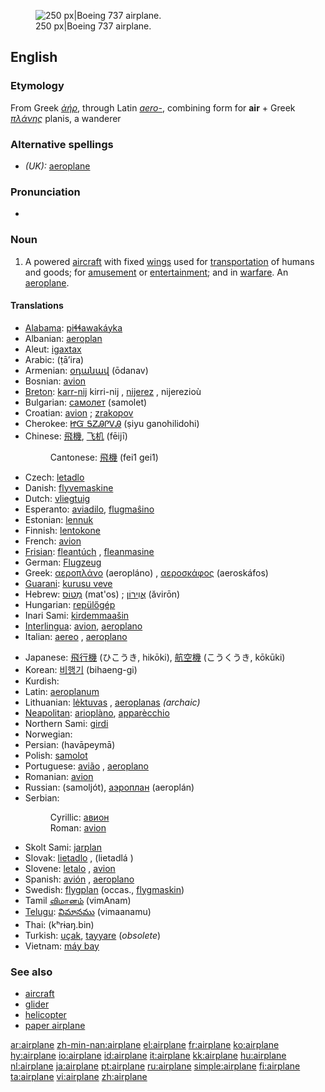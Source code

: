 [[Image:Ryanair.arp.750pix.jpg|thumb|right|250 px|Boeing 737 airplane.]]
==English==

===Etymology===
From Greek ''[[ἀήρ]]'', through Latin ''[[aero-]]'', combining form for '''air''' + Greek ''[[πλάνης]]'' planis, a wanderer

===Alternative spellings===
*''(UK):'' [[aeroplane]]

===Pronunciation===
*{{audio|en-us-airplane.ogg|Audio (US)}}

===Noun===
{{en-noun}}

# {{US}} A powered [[aircraft]] with fixed [[wing]]s used for [[transportation]] of humans and goods; for [[amusement]] or [[entertainment]]; and in [[warfare]].  An [[aeroplane]].

====Translations====
{{trans-top|powered aircraft}}
*[[Alabama]]: [[piɬɬawakáyka]]
*Albanian: [[aeroplan]]
*Aleut: [[igaxtax]]
*Arabic: {{ARchar|[[طائرة]]}} (ṭā’ira) {{f}}
*Armenian: [[օդանավ]] (ōdanav)
*Bosnian: [[avion]] {{m}}
*[[Breton]]: [[karr-nij]] {{m}} kirri-nij {{p}}, [[nijerez]] {{f}}, nijerezioù {{p}}
*Bulgarian: [[самолет]] (samolet) {{m}}
*Croatian: [[avion]] {{m}}; [[zrakopov]] {{m}}
*Cherokee: [[ᏥᏳ ᎦᏃᎯᎵᏙᎯ]] (ṣiyu ganohilidohi)
*Chinese: [[飛機]], [[飞机]] (fēijī)
*:Cantonese: [[飛機]] (fei1 gei1)
*Czech: [[letadlo]] {{n}}
*Danish: [[flyvemaskine]]
*Dutch: [[vliegtuig]] {{n}}
*Esperanto: [[aviadilo]], [[flugmaŝino]]
*Estonian: [[lennuk]]
*Finnish: [[lentokone]]
*French: [[avion]] {{m}}
*[[Frisian]]: [[fleantúch]] {{n}}, [[fleanmasine]]
*German: [[Flugzeug]] {{n}}
*Greek: [[αεροπλάνο]] (aeropláno) {{n}}, [[αεροσκάφος]] (aeroskáfos) {{n}}
*[[Guarani]]: [[kurusu veve]]
*Hebrew: [[מטוס|מָטוֹס]] (mat'os) {{m}}; [[אוירון|אֲוִירוֹן]] (ăvirōn) {{m}}
*Hungarian: [[repülőgép]]
*Inari Sami: [[kirdemmaašin]]
*[[Interlingua]]: [[avion]], [[aeroplano]]
*Italian: [[aereo]] {{m}}, [[aeroplano]] {{m}}
{{trans-mid}}
*Japanese: [[飛行機]] (ひこうき, hikōki), [[航空機]] (こうくうき, kōkūki)
*Korean: [[비행기]] (bihaeng-gi)
*Kurdish: {{KUchar|[[فڕۆکه‌]]}}
*Latin: [[aeroplanum]]
*Lithuanian: [[lėktuvas]] {{m}}, [[aeroplanas]] {{m}} ''(archaic)''
*[[Neapolitan]]: [[arioplàno]], [[apparècchio]]
*Northern Sami: [[girdi]]
*Norwegian: {{t+|no|fly|n}}
*Persian: {{FAchar|[[هواپيما|هَواپَيما]]}} (havāpeymā)
*Polish: [[samolot]] {{m}}
*Portuguese: [[avião]] {{m}}, [[aeroplano]] {{m}}
*Romanian: [[avion#Romanian|avion]] {{n}}
*Russian: {{t+|ru|самолёт|m}} (samoljót), [[аэроплан]] (aeroplán) {{m}}
*Serbian:
*:Cyrillic: [[авион]] {{m}}
*:Roman: [[avion]] {{m}}
*Skolt Sami: [[jarplan]]
*Slovak: [[lietadlo]] {{n}}, (lietadlá {{p}})
*Slovene: [[letalo]] {{n}}, [[avion]] {{m}}
*Spanish: [[avión]] {{m}}, [[aeroplano]] {{m}}
*Swedish: [[flygplan]] (occas., [[flygmaskin]])
*Tamil [[விமானம்]] (vimAnam)
*[[Telugu]]: [[విమానము]] (vimaanamu)
*Thai: {{THchar|[[เครื่องบิน]]}} (kʰrɨaŋ.bin)
*Turkish: [[uçak]], [[tayyare]] (''obsolete'')
*Vietnam: [[máy bay]]
{{trans-bottom}}

===See also===
*[[aircraft]]
*[[glider]]
*[[helicopter]]
*[[paper airplane]]

[[ar:airplane]]
[[zh-min-nan:airplane]]
[[el:airplane]]
[[fr:airplane]]
[[ko:airplane]]
[[hy:airplane]]
[[io:airplane]]
[[id:airplane]]
[[it:airplane]]
[[kk:airplane]]
[[hu:airplane]]
[[nl:airplane]]
[[ja:airplane]]
[[pt:airplane]]
[[ru:airplane]]
[[simple:airplane]]
[[fi:airplane]]
[[ta:airplane]]
[[vi:airplane]]
[[zh:airplane]]